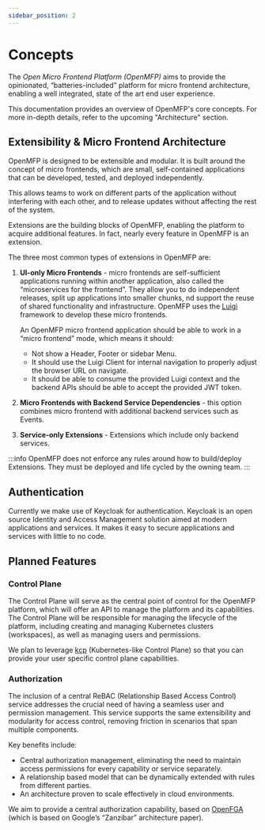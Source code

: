 ```yaml
---
sidebar_position: 2
---
```


# Concepts

The *Open Micro Frontend Platform (OpenMFP)* aims to provide the opinionated, “batteries-included” platform for micro frontend architecture, enabling a well integrated, state of the art end user experience.

This documentation provides an overview of OpenMFP's core concepts. For more in-depth details, refer to the upcoming "Architecture" section.

## Extensibility & Micro Frontend Architecture

OpenMFP is designed to be extensible and modular. It is built around the concept of micro frontends, which are small, self-contained applications that can be developed, tested, and deployed independently. 

This allows teams to work on different parts of the application without interfering with each other, and to release updates without affecting the rest of the system.

Extensions are the building blocks of OpenMFP, enabling the platform to acquire additional features. In fact, nearly every feature in OpenMFP is an extension.

The three most common types of extensions in OpenMFP are:

1. **UI-only Micro Frontends** - micro frontends are self-sufficient applications running within another application, also called the “microservices for the frontend”. They allow you to do independent releases, split up applications into smaller chunks, nd support the reuse of shared functionality and infrastructure. OpenMFP uses the [Luigi](https://luigi-project.io/) framework to develop these micro frontends.

    An OpenMFP micro frontend application should be able to work in a “micro frontend” mode, which means it should:
    * Not show a Header, Footer or sidebar Menu.
    * It should use the Luigi Client for internal navigation to properly adjust the browser URL on navigate.
    * It should be able to consume the provided Luigi context and the backend APIs should be able to accept the provided JWT token.
2. **Micro Frontends with Backend Service Dependencies** - this option combines micro frontend with additional backend services such as Events.
3. **Service-only Extensions** - Extensions which include only backend services.

:::info
OpenMFP does not enforce any rules around how to build/deploy Extensions. They must be deployed and life cycled by the owning team.
:::

## Authentication

Currently we make use of Keycloak for authentication. Keycloak is an open source Identity and Access Management solution aimed at modern applications and services. It makes it easy to secure applications and services with little to no code.

## Planned Features

### Control Plane

The Control Plane will serve as the central point of control for the OpenMFP platform, which will offer an API to manage the platform and its capabilities. The Control Plane will be responsible for managing the lifecycle of the platform, including creating and managing Kubernetes clusters (workspaces), as well as managing users and permissions.

We plan to leverage [kcp](https://www.kcp.io/) (Kubernetes-like Control Plane) so that you can provide your user specific control plane capabilities.

### Authorization

The inclusion of a central ReBAC (Relationship Based Access Control) service addresses the crucial need of having a seamless user and permission management. This service supports the same extensibility and modularity for access control, removing friction in scenarios that span multiple components.

Key benefits include:

- Central authorization management, eliminating the need to maintain access permissions for every capability or service separately.
- A relationship based model that can be dynamically extended with rules from different parties.
- An architecture proven to scale effectively in cloud environments.

We aim to provide a central authorization capability, based on [OpenFGA](https://openfga.dev) (which is based on Google’s “Zanzibar” architecture paper).


